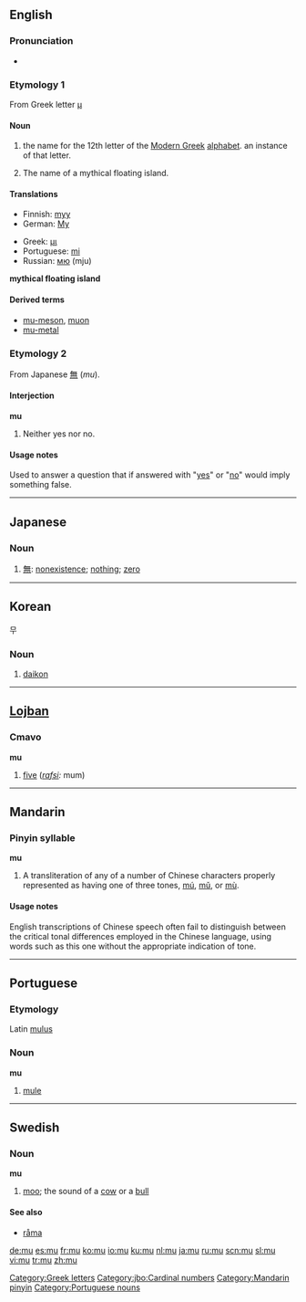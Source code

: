 {{see|.mu|mú|mǔ|mù|mû|mü}}
{{letter_disp2|lambda|[[image:Greek_uc_mu.png|50px]][[image:Greek_lc_mu.png|30px]] |nu|μι|Μ|μ}}
==English==

===Pronunciation===
*{{audio|en-us-mu.ogg|Audio (US)}}

===Etymology 1===
From Greek letter [[μ]]

====Noun====
{{en-noun|mu's|-}}

# {{uncountable}} the name for the 12th letter of the [[Modern Greek]] [[alphabet]].  {{countable}} an instance of that letter.
# {{uncountable}} The name of a mythical floating island.

====Translations====
{{rfc-level|Translations at L3+ (AutoFormat would have corrected level of Translations)}}
{{trans-top|Greek letter}}
*Finnish: [[myy#Finnish|myy]]
*German: [[My]]
{{trans-mid}}
*Greek: [[μι]] {{n}}
*Portuguese: [[mi]] {{m}}
*Russian: [[мю]] (mju)
{{trans-bottom}}

'''mythical floating island'''

====Derived terms====
*[[mu-meson]], [[muon]]
*[[mu-metal]]

===Etymology 2===
From Japanese [[無#Japanese|無]] (''mu'').

====Interjection====
'''mu'''

# {{context|hacker}} Neither yes nor no.

====Usage notes====
Used to answer a question that if answered with "[[yes]]" or "[[no]]" would imply something false.

[[Category:Greek letters]]

----

==Japanese==

===Noun===
{{ja-noun|r|hira=む}}

# [[無]]: [[nonexistence]]; [[nothing]]; [[zero]]

----

==Korean==
무
===Noun===
#[[daikon]]

----

==[[Lojban]]==

===Cmavo===
'''mu'''

# [[five]] (''[[rafsi]]:'' mum)

[[Category:jbo:Cardinal numbers]]

----

==Mandarin==

===Pinyin syllable===
'''mu'''

# A transliteration of any of a number of Chinese characters properly represented as having one of three tones, [[mú]], [[mǔ]], or [[mù]].

====Usage notes====
English transcriptions of Chinese speech often fail to distinguish between the critical tonal differences employed in the Chinese language, using words such as this one without the appropriate indication of tone.

[[Category:Mandarin pinyin]]

----

==Portuguese==

===Etymology===
Latin [[mulus]]

===Noun===
'''mu'''

# [[mule]]

[[Category:Portuguese nouns]]

----

==Swedish==

===Noun===
'''mu''' {{n}}

# [[moo]]; the sound of a [[cow]] or a [[bull]]

====See also====
*[[råma]]

[[de:mu]]
[[es:mu]]
[[fr:mu]]
[[ko:mu]]
[[io:mu]]
[[ku:mu]]
[[nl:mu]]
[[ja:mu]]
[[ru:mu]]
[[scn:mu]]
[[sl:mu]]
[[vi:mu]]
[[tr:mu]]
[[zh:mu]]